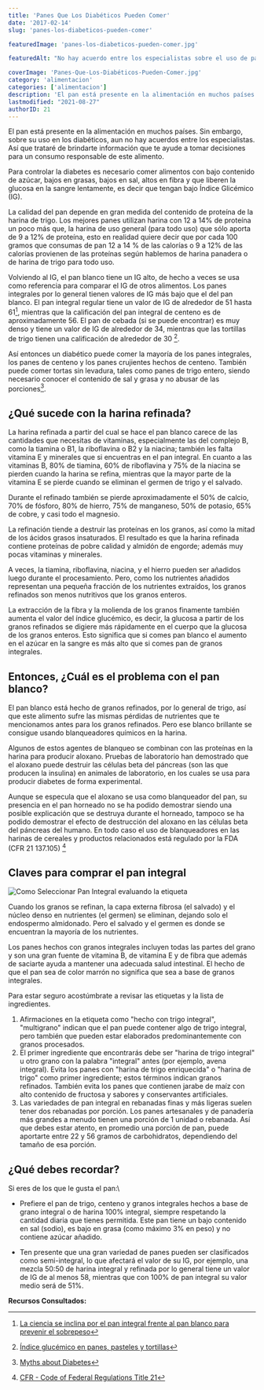 ```yaml
---
title: 'Panes Que Los Diabéticos Pueden Comer'
date: '2017-02-14'
slug: 'panes-los-diabeticos-pueden-comer'

featuredImage: 'panes-los-diabeticos-pueden-comer.jpg'

featuredAlt: "No hay acuerdo entre los especialistas sobre el uso de pan para diabeticos"

coverImage: 'Panes-Que-Los-Diabéticos-Pueden-Comer.jpg'
category: 'alimentacion'
categories: ['alimentacion']
description: 'El pan está presente en la alimentación en muchos países. Sin embargo, sobre su uso en los diabéticos, aun no hay acuerdos entre los especialistas.'
lastmodified: "2021-08-27"
authorID: 21
---
```


El pan está presente en la alimentación en muchos países. Sin embargo, sobre su uso en los diabéticos, aun no hay acuerdos entre los especialistas. Así que trataré de brindarte información que te ayude a tomar decisiones para  un consumo responsable de este alimento.

Para controlar la diabetes es necesario comer alimentos con bajo contenido de azúcar, bajos en grasas, bajos en sal, altos en fibra y que liberen la glucosa en la sangre lentamente, es decir que tengan bajo Índice Glicémico (IG).

La calidad del pan depende en gran medida del contenido de proteína de la harina de trigo. Los mejores panes utilizan harina con 12 a 14% de proteína un poco más que, la harina de uso general (para todo uso) que sólo aporta de 9 a 12% de proteína, esto en realidad quiere decir que por cada 100 gramos que consumas de pan 12 a 14 % de las calorías o 9 a 12% de las calorías provienen de las proteínas según hablemos de harina panadera o de harina de trigo para todo uso.

Volviendo al IG, el pan blanco tiene un IG alto, de hecho a veces se usa como referencia para comparar el IG de otros alimentos. Los panes integrales por lo general tienen valores de IG más bajo que el del pan blanco. El pan integral regular tiene un valor de IG de alrededor de 51 hasta 61[^1], mientras que la calificación del pan integral de centeno es de aproximadamente 56. El pan de cebada (si se puede encontrar) es muy denso y tiene un valor de IG de alrededor de 34, mientras que las tortillas de trigo tienen una calificación de alrededor de 30 [^2].

Así entonces un diabético puede comer la mayoría de los panes integrales, los panes de centeno y los panes crujientes hechos de centeno. También puede comer tortas sin levadura, tales como panes de trigo entero, siendo necesario conocer el contenido de sal y grasa y no abusar de las porciones[^3].


## ¿Qué sucede con la harina refinada?

La harina refinada a partir del cual se hace el pan blanco carece de las cantidades que necesitas de vitaminas, especialmente las del complejo B, como la tiamina o B1, la riboflavina o B2 y la niacina; también les falta vitamina E y minerales que si encuentras en el pan integral. En cuanto a las vitaminas B, 80% de tiamina, 60% de riboflavina y 75% de la niacina se pierden cuando la harina se refina,  mientras que la mayor parte de la vitamina E se pierde cuando se eliminan el germen de trigo y el salvado.

Durante el refinado también se pierde aproximadamente el 50% de calcio, 70% de fósforo, 80% de hierro, 75% de manganeso, 50% de potasio, 65% de cobre, y casi todo el magnesio.

La refinación tiende a destruir las proteínas en los granos, así como la mitad de los ácidos grasos insaturados. El resultado es que la harina refinada contiene proteínas de pobre calidad y almidón de engorde; además muy pocas vitaminas y minerales.

A veces, la tiamina, riboflavina, niacina, y el hierro pueden ser añadidos luego durante el procesamiento. Pero, como los nutrientes añadidos representan una pequeña fracción de los nutrientes extraídos, los granos refinados son menos nutritivos que los granos enteros. 

La extracción de la fibra y la molienda de los granos finamente también aumenta el valor del índice glucémico, es decir, la glucosa a partir de los granos refinados se digiere más rápidamente en el cuerpo que la glucosa de los granos enteros. Esto significa que si comes pan blanco el aumento en el azúcar en la sangre es más alto que si comes pan de granos integrales.

## Entonces, ¿Cuál es el problema con el pan blanco?

El pan blanco está hecho de granos refinados, por lo general de trigo, así que este alimento sufre las mismas pérdidas de nutrientes que te mencionamos antes para los granos refinados. Pero ese blanco brillante se consigue usando blanqueadores químicos en la harina. 

Algunos de estos agentes de blanqueo se combinan con las proteínas en la harina para producir aloxano. Pruebas de laboratorio han demostrado que el aloxano puede destruir las células beta del páncreas (son las que producen la insulina) en animales de laboratorio, en los cuales se usa para producir diabetes de forma experimental.

Aunque se especula que el aloxano se usa como blanqueador del pan, su presencia en el pan horneado no se ha podido  demostrar siendo una posible explicación que se destruya durante el horneado, tampoco se ha podido demostrar el efecto de destrucción del aloxano en las células beta del páncreas del humano.
En todo caso el uso de blanqueadores en las harinas de cereales y productos relacionados está regulado por la FDA (CFR 21 137.105) [^4]


## Claves para comprar el pan integral

![Como Seleccionar Pan Integral evaluando la etiqueta](images/como-seleccionar-pan-integral.jpg)

Cuando los granos se refinan, la capa externa fibrosa (el salvado) y el núcleo denso en nutrientes (el germen) se eliminan, dejando solo el endospermo almidonado. Pero el salvado y el germen es donde se encuentran la mayoría de los nutrientes.

Los panes hechos con granos integrales incluyen todas las partes del grano y son una gran fuente de vitamina B, de vitamina E y de fibra que además de saciarte ayuda a mantener una adecuada salud intestinal. El hecho de que el pan sea de color marrón no significa que sea a base de granos integrales. 

Para estar seguro acostúmbrate a revisar las etiquetas y la lista de ingredientes.

1. Afirmaciones en la etiqueta como "hecho con trigo integral",  "multigrano" indican que el pan puede contener algo de trigo integral, pero también que pueden estar elaborados predominantemente con granos procesados.
2. El primer ingrediente que encontrarás debe ser "harina de trigo integral" u otro grano con la palabra "integral" antes (por ejemplo, avena integral). Evita los panes con "harina de trigo enriquecida" o "harina de trigo" como primer ingrediente; estos términos indican granos refinados. También evita los panes que contienen jarabe de maíz con alto contenido de fructosa y sabores y conservantes artificiales.
3. Las variedades de pan integral en rebanadas finas y más ligeras suelen tener dos rebanadas por porción. Los panes artesanales y de panadería más grandes a menudo tienen una porción de 1 unidad o rebanada. Así que debes estar atento, en promedio una porción de pan, puede aportarte entre 22 y 56 gramos de carbohidratos, dependiendo del tamaño de esa porción. 

## ¿Qué debes recordar?

Si eres de los que le gusta el pan:\

- Prefiere el pan de trigo, centeno y granos integrales hechos a base de grano integral o de harina 100% integral, siempre respetando la cantidad diaria que tienes permitida. Este pan tiene un bajo contenido en sal (sodio), es bajo en grasa (como máximo 3% en peso) y no contiene azúcar añadido.

- Ten presente que una gran variedad de panes pueden ser clasificados como semi-integral, lo que afectará el valor de su IG, por ejemplo, una mezcla 50:50 de harina integral y refinada por lo general tiene un valor de IG de al menos 58, mientras que con 100% de pan integral su valor medio será de 51%.

**Recursos Consultados:**

[^1]: [La ciencia se inclina por el pan integral frente al pan blanco para prevenir el sobrepeso](https://www.upf.edu/es/web/e-noticies/home_upf/-/asset_publisher/8EYbnGNU3js6/content/id/163272913/maximized)
[^2]: [Índice glucémico en panes, pasteles y tortillas](https://www.aboutespanol.com/indice-glucemico-en-panes-pasteles-y-tortillas-2123726)
[^3]: [Myths about Diabetes](https://www.diabetes.org/diabetes-risk/prediabetes/myths-about-diabetes)
[^4]: [CFR - Code of Federal Regulations Title 21](https://www.accessdata.fda.gov/scripts/cdrh/cfdocs/cfcfr/CFRSearch.cfm?fr=137.105)



